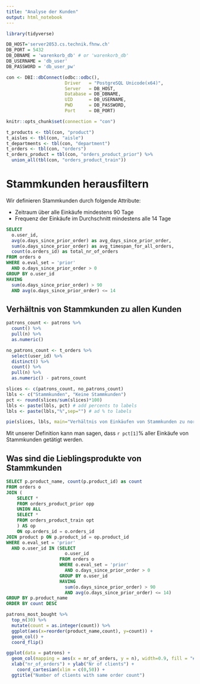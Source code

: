 ---
title: "Analyse der Kunden"
output: html_notebook
---

```{r, echo=FALSE}
library(tidyverse)

DB_HOST='server2053.cs.technik.fhnw.ch'
DB_PORT = 5432
DB_DBNAME = 'warenkorb_db' # or 'warenkorb_db'
DB_USERNAME = 'db_user' 
DB_PASSWORD = 'db_user_pw'

con <- DBI::dbConnect(odbc::odbc(),
                      Driver   = "PostgreSQL Unicode(x64)",
                      Server   = DB_HOST,
                      Database = DB_DBNAME,
                      UID      = DB_USERNAME,
                      PWD      = DB_PASSWORD,
                      Port     = DB_PORT)

knitr::opts_chunk$set(connection = "con")

t_products <- tbl(con, "product")
t_aisles <- tbl(con, "aisle")
t_departments <- tbl(con, "department")
t_orders <- tbl(con, "orders")
t_orders_product = tbl(con, "orders_product_prior") %>%
  union_all(tbl(con, "orders_product_train"))

```

# Stammkunden herausfiltern

Wir definieren Stammkunden durch folgende Attribute:

* Zeitraum über alle Einkäufe mindestens 90 Tage
* Frequenz der Einkäufe im Durchschnitt mindestens alle 14 Tage

```{sql, connection=con, output.var=patrons}
SELECT
  o.user_id,
  avg(o.days_since_prior_order) as avg_days_since_prior_order,
  sum(o.days_since_prior_order) as avg_timespan_for_all_orders,
  count(o.orders_id) as total_nr_of_orders
FROM orders o
WHERE o.eval_set = 'prior'
  AND o.days_since_prior_order > 0
GROUP BY o.user_id
HAVING
  sum(o.days_since_prior_order) > 90
  AND avg(o.days_since_prior_order) <= 14
```


## Verhältnis von Stammkunden zu allen Kunden

```{r}
patrons_count <- patrons %>% 
  count() %>%
  pull(n) %>%
  as.numeric()

no_patrons_count <- t_orders %>%
  select(user_id) %>%
  distinct() %>%
  count() %>%
  pull(n) %>%
  as.numeric() - patrons_count

slices <- c(patrons_count, no_patrons_count)
lbls <- c("Stammkunden", "Keine Stammkunden")
pct <- round(slices/sum(slices)*100)
lbls <- paste(lbls, pct) # add percents to labels
lbls <- paste(lbls,"%",sep="") # ad % to labels

pie(slices, lbls, main="Verhältnis von Einkäufen von Stammkunden zu normalen Kunden")
```

Mit unserer Definition kann man sagen, dass `r pct[1]`% aller Einkäufe von Stammkunden getätigt werden.

## Was sind die Lieblingsprodukte von Stammkunden

```{sql, connection=con, output.var=patrons_most_bought}
SELECT p.product_name, count(p.product_id) as count
FROM orders o
JOIN (
    SELECT *
    FROM orders_product_prior opp
    UNION ALL
    SELECT *
    FROM orders_product_train opt
    ) AS op
    ON op.orders_id = o.orders_id
JOIN product p ON p.product_id = op.product_id
WHERE o.eval_set = 'prior'
  AND o.user_id IN (SELECT
                      o.user_id
                    FROM orders o
                    WHERE o.eval_set = 'prior'
                      AND o.days_since_prior_order > 0
                    GROUP BY o.user_id
                    HAVING
                      sum(o.days_since_prior_order) > 90
                      AND avg(o.days_since_prior_order) <= 14)
GROUP BY p.product_name
ORDER BY count DESC 
```

```{r}
patrons_most_bought %>%
  top_n(30) %>%
  mutate(count = as.integer(count)) %>%
  ggplot(aes(x=reorder(product_name,count), y=count)) +
  geom_col() + 
  coord_flip()
```


```{r}
ggplot(data = patrons) + 
  geom_col(mapping = aes(x = nr_of_orders, y = n), width=0.9, fill = "#FF9999") +
  xlab("nr_of_orders") + ylab("Nr of clients") +
	coord_cartesian(xlim = c(0,50)) +
  ggtitle("Number of clients with same order count")
```

